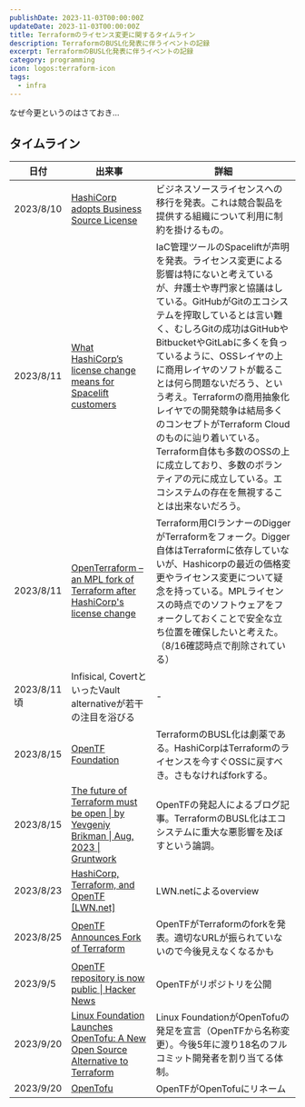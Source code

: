 ```yaml
---
publishDate: 2023-11-03T00:00:00Z
updateDate: 2023-11-03T00:00:00Z
title: Terraformのライセンス変更に関するタイムライン
description: TerraformのBUSL化発表に伴うイベントの記録
excerpt: TerraformのBUSL化発表に伴うイベントの記録
category: programming
icon: logos:terraform-icon
tags:
  - infra
---
```


なぜ今更というのはさておき…

## タイムライン

| 日付 | 出来事 | 詳細 |
| ---- | -------- | ------ |
| 2023/8/10 | [HashiCorp adopts Business Source License](https://www.hashicorp.com/blog/hashicorp-adopts-business-source-license) | ビジネスソースライセンスへの移行を発表。これは競合製品を提供する組織について利用に制約を掛けるもの。 |
| 2023/8/11 | [What HashiCorp’s license change means for Spacelift customers](https://spacelift.io/blog/hashicorps-license-change) | IaC管理ツールのSpaceliftが声明を発表。ライセンス変更による影響は特にないと考えているが、弁護士や専門家と協議はしている。GitHubがGitのエコシステムを搾取しているとは言い難く、むしろGitの成功はGitHubやBitbucketやGitLabに多くを負っているように、OSSレイヤの上に商用レイヤのソフトが載ることは何ら問題ないだろう、という考え。Terraformの商用抽象化レイヤでの開発競争は結局多くのコンセプトがTerraform Cloudのものに辿り着いている。Terraform自体も多数のOSSの上に成立しており、多数のボランティアの元に成立している。エコシステムの存在を無視することは出来ないだろう。 |
| 2023/8/11 | [OpenTerraform – an MPL fork of Terraform after HashiCorp's license change](https://news.ycombinator.com/item?id=37088591) | Terraform用CIランナーのDiggerがTerraformをフォーク。Digger自体はTerraformに依存していないが、Hashicorpの最近の価格変更やライセンス変更について疑念を持っている。MPLライセンスの時点でのソフトウェアをフォークしておくことで安全な立ち位置を確保したいと考えた。（8/16確認時点で削除されている） |
| 2023/8/11頃 | Infisical, CovertといったVault alternativeが若干の注目を浴びる | - |
| 2023/8/15 | [OpenTF Foundation](https://opentf.org/) | TerraformのBUSL化は劇薬である。HashiCorpはTerraformのライセンスを今すぐOSSに戻すべき。さもなければforkする。 |
| 2023/8/15 | [The future of Terraform must be open &#124; by Yevgeniy Brikman &#124; Aug, 2023 &#124; Gruntwork](https://blog.gruntwork.io/the-future-of-terraform-must-be-open-ab0b9ba65bca) | OpenTFの発起人によるブログ記事。TerraformのBUSL化はエコシステムに重大な悪影響を及ぼすという論調。 |
| 2023/8/23 | [HashiCorp, Terraform, and OpenTF \[LWN.net\]](https://lwn.net/SubscriberLink/942346/014f407d03f4cd03/) | LWN.netによるoverview |
| 2023/8/25 | [OpenTF Announces Fork of Terraform](https://opentf.org/announcement) | OpenTFがTerraformのforkを発表。適切なURLが振られていないので今後見えなくなるかも |
| 2023/9/5 | [OpenTF repository is now public &#124; Hacker News](https://news.ycombinator.com/item?id=37392581) | OpenTFがリポジトリを公開 |
| 2023/9/20 | [Linux Foundation Launches OpenTofu: A New Open Source Alternative to Terraform](https://www.linuxfoundation.org/press/announcing-opentofu) | Linux FoundationがOpenTofuの発足を宣言（OpenTFから名称変更）。今後5年に渡り18名のフルコミット開発者を割り当てる体制。 |
| 2023/9/20 | [OpenTofu](https://opentofu.org/) | OpenTFがOpenTofuにリネーム |
